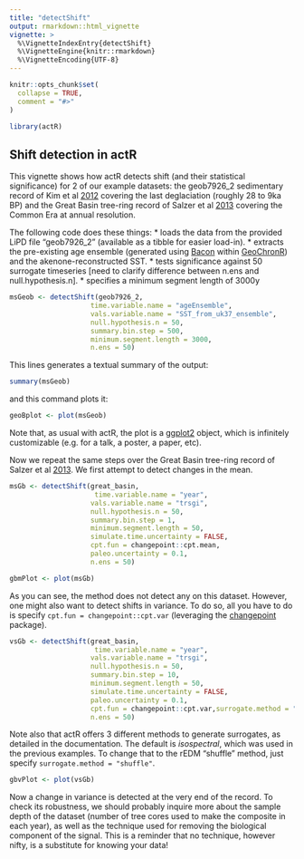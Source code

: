 ```yaml
---
title: "detectShift"
output: rmarkdown::html_vignette
vignette: >
  %\VignetteIndexEntry{detectShift}
  %\VignetteEngine{knitr::rmarkdown}
  %\VignetteEncoding{UTF-8}
---
```


```r
knitr::opts_chunk$set(
  collapse = TRUE,
  comment = "#>"
)
```

```r
library(actR)
```

## Shift detection in actR

This vignette shows how actR detects shift (and their statistical significance) for 2 of our example datasets: the geob7926_2 sedimentary record of Kim et al [2012](https://www.doi.org/10.1016/j.epsl.2012.05.018) covering the last deglaciation (roughly 28 to 9ka BP) and the Great Basin tree-ring record of Salzer et al [2013](https://www.doi.org/10.1007/s00382-013-1911-9) covering the Common Era at annual resolution.

The following code does these things:
* loads the data from the provided LiPD file "geob7926_2" (available as a tibble for easier load-in).
* extracts the pre-existing age ensemble (generated using [Bacon](https://cran.r-project.org/web/packages/rbacon/index.html) within [GeoChronR](https://nickmckay.github.io/GeoChronR/)) and the akenone-reconstructed SST. 
* tests significance against 50 surrogate timeseries [need to clarify difference between n.ens and null.hypothesis.n].
* specifies a minimum segment length of 3000y 


```r
msGeob <- detectShift(geob7926_2,
                    time.variable.name = "ageEnsemble",
                    vals.variable.name = "SST_from_uk37_ensemble",
                    null.hypothesis.n = 50,
                    summary.bin.step = 500,
                    minimum.segment.length = 3000,
                    n.ens = 50)
```

This lines generates a textual summary of the output:

```r
summary(msGeob)
```

and this command plots it:


```r
geoBplot <- plot(msGeob)

```

Note that, as usual with actR, the plot is a [ggplot2](https://ggplot2.tidyverse.org) object, which is infinitely customizable (e.g. for a talk, a poster, a paper, etc).


Now we repeat the same steps over the Great Basin tree-ring record of Salzer et al [2013](https://www.doi.org/10.1007/s00382-013-1911-9). We first attempt to detect changes in the mean. 

```r
msGb <- detectShift(great_basin,
                     time.variable.name = "year",
                    vals.variable.name = "trsgi",
                    null.hypothesis.n = 50,
                    summary.bin.step = 1,
                    minimum.segment.length = 50,
                    simulate.time.uncertainty = FALSE,
                    cpt.fun = changepoint::cpt.mean,
                    paleo.uncertainty = 0.1,
                    n.ens = 50)
```


```r
gbmPlot <- plot(msGb)
```

As you can see, the method does not detect any on this dataset. However, one might also want to detect shifts in variance. To do so, all you have to do is specify `cpt.fun = changepoint::cpt.var` (leveraging the [changepoint](https://cran.r-project.org/web/packages/changepoint/index.html) package).


```r
vsGb <- detectShift(great_basin,
                     time.variable.name = "year",
                    vals.variable.name = "trsgi",
                    null.hypothesis.n = 50,
                    summary.bin.step = 10,
                    minimum.segment.length = 50,
                    simulate.time.uncertainty = FALSE,
                    paleo.uncertainty = 0.1,
                    cpt.fun = changepoint::cpt.var,surrogate.method = "shuffle",
                    n.ens = 50)
```

Note also that actR offers 3 different methods to generate surrogates, as detailed in the documentation. The default is _isospectral_, which was used in the previous examples. To change that to the rEDM "shuffle" method, just specify `surrogate.method = "shuffle"`.  

```r
gbvPlot <- plot(vsGb)
```

Now a change in variance is detected at the very end of the record. To check its robustness, we should probably inquire more about the sample depth of the dataset (number of tree cores used to make the composite in each year), as well as the technique used for removing the biological component of the signal. This is a reminder that no technique, however nifty, is a substitute for knowing your data!

